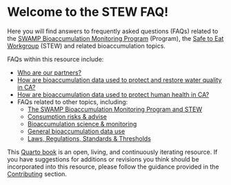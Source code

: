 # Welcome to the STEW FAQ! {.unnumbered}

Here you will find answers to frequently asked questions (FAQs) related to the [SWAMP Bioaccumulation Monitoring Program](https://www.waterboards.ca.gov/water_issues/programs/swamp/bioaccumulation_monitoring.html) (Program), the [Safe to Eat Workgroup](https://mywaterquality.ca.gov/monitoring_council/bioaccumulation_oversight_group/index.html) (STEW) and related bioaccumulation topics.

FAQs within this resource include:

-   [Who are our partners?](https://cawaterboarddatacenter.github.io/stew-faq/network.html)
-   [How are bioaccumulation data used to protect and restore water quality in CA?](https://cawaterboarddatacenter.github.io/stew-faq/data-use-wq.html)
-   [How are bioaccumulation data used to protect human health in CA?](https://cawaterboarddatacenter.github.io/stew-faq/data-use-human.html)
-   FAQs related to other topics, including:
    -   [The SWAMP Bioaccumulation Monitoring Program and STEW](https://cawaterboarddatacenter.github.io/stew-faq/swamp-stew.html)
    -   [Consumption risks & advise](https://cawaterboarddatacenter.github.io/stew-faq/advise.html)
    -   [Bioaccumulation science & monitoring](https://cawaterboarddatacenter.github.io/stew-faq/science.html)
    -   [General bioaccumulation data use](https://cawaterboarddatacenter.github.io/stew-faq/data-use-faq.html)
    -   [Laws, Regulations, Standards & Thresholds](https://cawaterboarddatacenter.github.io/stew-faq/regs.html)

This [Quarto book](https://quarto.org/docs/books) is an open, living, and continuously iterating resource. If you have suggestions for additions or revisions you think should be incorporated into this resource, please follow the guidance provided in the [Contributing](https://cawaterboarddatacenter.github.io/stew-faq/contribute.html) section.
